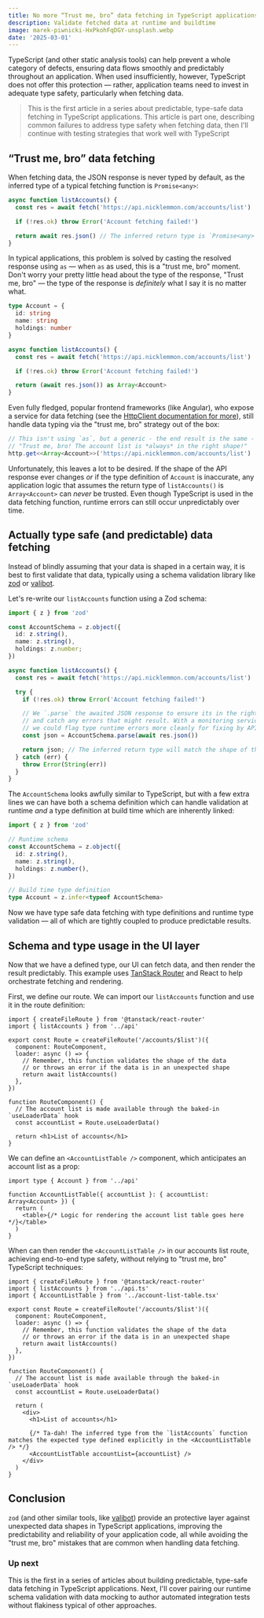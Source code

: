 ```yaml
---
title: No more “Trust me, bro” data fetching in TypeScript applications
description: Validate fetched data at runtime and buildtime
image: marek-piwnicki-HxPkohFqDGY-unsplash.webp
date: '2025-03-01'
---
```


TypeScript (and other static analysis tools) can help prevent a whole category
of defects, ensuring data flows smoothly and predictably throughout an
application. When used insufficiently, however, TypeScript does not offer this
protection &mdash; rather, application teams need to invest in adequate type
safety, particularly when fetching data.

> This is the first article in a series about predictable, type-safe data
> fetching in TypeScript applications. This article is part one, describing
> common failures to address type safety when fetching data, then I'll continue
> with testing strategies that work well with TypeScript

## “Trust me, bro” data fetching

When fetching data, the JSON response is never typed by default, as the inferred
type of a typical fetching function is `Promise<any>`:

```ts
async function listAccounts() {
  const res = await fetch('https://api.nicklemmon.com/accounts/list')

  if (!res.ok) throw Error('Account fetching failed!')

  return await res.json() // The inferred return type is `Promise<any>`
}
```

In typical applications, this problem is solved by casting the resolved response
using `as` &mdash; when `as` as used, this is a "trust me, bro" moment. Don't
worry your pretty little head about the type of the response, "Trust me, bro"
&mdash; the type of the response is _definitely_ what I say it is no matter
what.

```ts
type Account = {
  id: string
  name: string
  holdings: number
}

async function listAccounts() {
  const res = await fetch('https://api.nicklemmon.com/accounts/list')

  if (!res.ok) throw Error('Account fetching failed!')

  return (await res.json()) as Array<Account>
}
```

Even fully fledged, popular frontend frameworks (like Angular), who expose a
service for data fetching (see the
[HttpClient documentation for more](https://angular.dev/guide/http/making-requests#fetching-json-data)),
still handle data typing via the "trust me, bro" strategy out of the box:

```ts
// This isn't using `as`, but a generic - the end result is the same - the shape of the data is not validated at runtime but is assumed!
// "Trust me, bro! The account list is *always* in the right shape!"
http.get<<Array<Account>>('https://api.nicklemmon.com/accounts/list')
```

Unfortunately, this leaves a lot to be desired. If the shape of the API response
ever changes _or_ if the type definition of `Account` is inaccurate, any
application logic that assumes the return type of `listAccounts()` is
`Array<Account>` can _never_ be trusted. Even though TypeScript is used in the
data fetching function, runtime errors can still occur unpredictably over time.

## Actually type safe (and predictable) data fetching

Instead of blindly assuming that your data is shaped in a certain way, it is
best to first validate that data, typically using a schema validation library
like [zod](https://zod.dev/) or [valibot](https://valibot.dev/).

Let's re-write our `listAccounts` function using a Zod schema:

```ts
import { z } from 'zod'

const AccountSchema = z.object({
  id: z.string(),
  name: z.string(),
  holdings: z.number;
})

async function listAccounts() {
  const res = await fetch('https://api.nicklemmon.com/accounts/list')

  try {
    if (!res.ok) throw Error('Account fetching failed!')

    // We `.parse` the awaited JSON response to ensure its in the right shape,
    // and catch any errors that might result. With a monitoring service in place,
    // we could flag type runtime errors more cleanly for fixing by API teams.
    const json = AccountSchema.parse(await res.json())

    return json; // The inferred return type will match the shape of the `AccountSchema`
  } catch (err) {
    throw Error(String(err))
  }
}
```

The `AccountSchema` looks awfully similar to TypeScript, but with a few extra
lines we can have both a schema definition which can handle validation at
runtime _and_ a type definition at build time which are inherently linked:

```ts
import { z } from 'zod'

// Runtime schema
const AccountSchema = z.object({
  id: z.string(),
  name: z.string(),
  holdings: z.number(),
})

// Build time type definition
type Account = z.infer<typeof AccountSchema>
```

Now we have type safe data fetching with type definitions and runtime type
validation &mdash; all of which are tightly coupled to produce predictable
results.

## Schema and type usage in the UI layer

Now that we have a defined type, our UI can fetch data, and then render the
result predictably. This example uses
[TanStack Router](https://tanstack.com/router/latest) and React to help
orchestrate fetching and rendering.

First, we define our route. We can import our `listAccounts` function and use it
in the route definition:

```tsx
import { createFileRoute } from '@tanstack/react-router'
import { listAccounts } from '../api'

export const Route = createFileRoute('/accounts/$list')({
  component: RouteComponent,
  loader: async () => {
    // Remember, this function validates the shape of the data
    // or throws an error if the data is in an unexpected shape
    return await listAccounts()
  },
})

function RouteComponent() {
  // The account list is made available through the baked-in `useLoaderData` hook
  const accountList = Route.useLoaderData()

  return <h1>List of accounts</h1>
}
```

We can define an `<AccountListTable />` component, which anticipates an account
list as a prop:

```tsx
import type { Account } from '../api'

function AccountListTable({ accountList }: { accountList: Array<Account> }) {
  return (
    <table>{/* Logic for rendering the account list table goes here */}</table>
  )
}
```

When can then render the `<AccountListTable />` in our accounts list route,
achieving end-to-end type safety, without relying to "trust me, bro" TypeScript
techniques:

```tsx
import { createFileRoute } from '@tanstack/react-router'
import { listAccounts } from '../api.ts'
import { AccountListTable } from '../account-list-table.tsx'

export const Route = createFileRoute('/accounts/$list')({
  component: RouteComponent,
  loader: async () => {
    // Remember, this function validates the shape of the data
    // or throws an error if the data is in an unexpected shape
    return await listAccounts()
  },
})

function RouteComponent() {
  // The account list is made available through the baked-in `useLoaderData` hook
  const accountList = Route.useLoaderData()

  return (
    <div>
      <h1>List of accounts</h1>

      {/* Ta-dah! The inferred type from the `listAccounts` function matches the expected type defined explicitly in the <AccountListTable /> */}
      <AccountListTable accountList={accountList} />
    </div>
  )
}
```

## Conclusion

`zod` (and other similar tools, like [valibot](https://valibot.dev)) provide an
protective layer against unexpected data shapes in TypeScript applications,
improving the predictability and reliability of your application code, all while
avoiding the "trust me, bro" mistakes that are common when handling data
fetching.

### Up next

This is the first in a series of articles about building predictable, type-safe
data fetching in TypeScript applications. Next, I'll cover pairing our runtime
schema validation with data mocking to author automated integration tests
without flakiness typical of other approaches.
